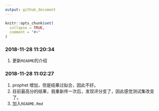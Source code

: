 ```yaml
---
output: github_document
---
```


```r
knitr::opts_chunk$set(
  collapse = TRUE,
  comment = "#>"
)
```

### 2018-11-28 11:20:34

1. 更新`README`的介绍

### 2018-11-28 11:02:27

1. prophet 增加，但是结果过拟合，因此不好。
1. 目前最高分的结果，我重新传一次后，发现评分变了，因此感觉测试集改变了。
1. 加入`README.Rmd`